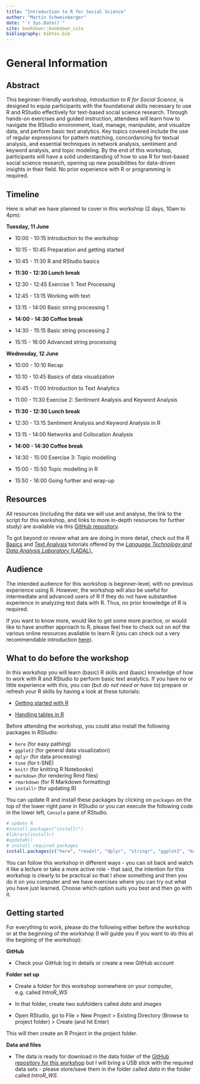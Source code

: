 ```yaml
--- 
title: "Introduction to R for Social Science"
author: "Martin Schweinberger"
date: "`r Sys.Date()`"
site: bookdown::bookdown_site
bibliography: bibtex.bib
---
```


# General Information

## Abstract


This beginner-friendly workshop, *Introduction to R for Social Science*, is designed to equip participants with the foundational skills necessary to use R and RStudio effectively for text-based social science research. Through hands-on exercises and guided instruction, attendees will learn how to navigate the RStudio environment, load, manage, manipulate, and visualize data, and perform basic text analytics. Key topics covered include the use of regular expressions for pattern matching, concordancing for textual analysis, and essential techniques in network analysis, sentiment and keyword analysis, and topic modeling. By the end of this workshop, participants will have a solid understanding of how to use R for text-based social science research, opening up new possibilities for data-driven insights in their field. No prior experience with R or programming is required. 

## Timeline

Here is what we have planned to cover in this workshop (2 days, 10am to 4pm):

**Tuesday, 11 June** 

* 10:00 - 10:15 Introduction to the workshop

* 10:15 - 10:45 Preparation and getting started

* 10:45 - 11:30 R and RStudio basics 

* **11:30 - 12:30 Lunch break**

* 12:30 - 12:45 Exercise 1: Text Processing

* 12:45 - 13:15 Working with text

* 13:15 - 14:00 Basic string processing 1

* **14:00 - 14:30 Coffee break**

* 14:30 - 15:15 Basic string processing 2

* 15:15 - 16:00 Advanced string processing

**Wednesday, 12 June** 

* 10:00 - 10:10 Recap

* 10:10 - 10:45 Basics of data visualization

* 10:45 - 11:00  Introduction to Text Analytics

* 11:00 - 11:30 Exercise 2: Sentiment Analysis and Keyword Analysis

* **11:30 - 12:30 Lunch break**

* 12:30 - 13:15 Sentiment Analysis and Keyword Analysis in R

* 13:15 - 14:00 Networks and Collocation Analysis

* **14:00 - 14:30 Coffee break**

* 14:30 - 15:00 Exercise 3: Topic modelling

* 15:00 - 15:50 Topic modelling in R

* 15:50 - 16:00 Going further and wrap-up

## Resources

All resources (including the data we will use and analyse, the link to the script for this workshop, and  links to more in-depth resources for further study) are available via this [GitHub repository](https://github.com/MartinSchweinberger/IntroR_WS).

To got beyond or review what are are doing in more detail, check out the R [Basics](https://ladal.edu.au/tutorials.html#2_R_Basics) and [Text Analysis](https://ladal.edu.au/tutorials.html#5_Text_Analytics) tutorials offered by the [*Language Technology and Data Analysis Laboratory* (LADAL).](https://ladal.edu.au)

## Audience

The intended audience for this workshop is beginner-level, with no previous experience using R. However, the workshop will also be useful for intermediate and advanced users of R if they do not have substantive experience in analyzing text data with R. Thus, no prior knowledge of R is required.

If you want to know more, would like to get some more practice, or would like to have another approach to R, please feel free to check out on eof the various online resources available to learn R (you can check out a very recommendable introduction [here](https://uvastatlab.github.io/phdplus/intror.html)). 

## What to do before the workshop

In this workshop you will learn  (basic) R skills and (basic) knowledge of how to work with R and RStudio to perform basic text analytics. If you have no or little experience with this, you *can* (but *do not need or have to*) prepare or refresh your R skills by having a look at these tutorials:

* [Getting started with R](https://slcladal.github.io/intror.html)

* [Handling tables in R](https://slcladal.github.io/table.html)

Before attending the workshop, you could also install the following packages in RStudio:

* `here` (for easy pathing)
* `ggplot2`  (for general data visualization)
* `dplyr` (for data processing)
* `tsne` (for t-SNE)
* `knitr` (for knitting R Notebooks)
* `markdown` (for rendering Rmd files)
* `rmarkdown`  (for R Markdown formatting)
* `installr` (for updating R)


You can update R and install these packages by clicking on `packages` on the top of the lower right pane in RStudio or you can execute the following code in the lower left, `Console` pane of RStudio. 

```r
# update R
#install.packages("installr")
#library(installr)
#updateR()
# install required packages
install.packages(c("here", "readxl", "dplyr", "stringr", "ggplot2", "knitr", "markdown", "rmarkdown", "devtools"), dependencies = T)
```


You can follow this workshop in different ways - you can sit back and watch it like a lecture or take a more active role - that said, the intention for this workshop is clearly to be practical so that I show something and then you do it on you computer and we have exercises where you can try out what you have just learned. Choose which option suits you best and then go with it. 


## Getting started

For everything to work, please do the following either before the workshop or at the beginning of the workshop (I will guide you if you want to do this at the begining of the workshop):

**GitHub**

* Check your GitHub log in details or create a new GitHub account

**Folder set up**

* Create a folder for this workshop somewhere on your computer, e.g. called *IntroR_WS*

* In that folder, create two subfolders called *data* and *images*

* Open RStudio, go to File > New Project > Existing Directory (Browse to project folder) > Create (and hit Enter)

This will then create an R Project in the project folder.

**Data and files**

* The data is ready for download in the data folder of the [GitHub repository for this workshop](https://github.com/MartinSchweinberger/IntroR_WS) but I will bring a USB stick with the required  data sets - please store/save them in the folder called *data* in the folder called *IntroR_WS*.


